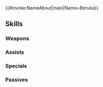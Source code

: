 {{#invoke:NameAbout|main|Name=Beruka}}{{HeroPage Tabs}}
{{Hero Infobox
|Name=Beruka
|Title=Quiet Assassin
|GrowthModifier= None
|WeaponType=Green Axe
|Origin=Fire Emblem Fates
|Gender=Female
|MoveType=Flying
|actorEN=Stephanie Sheh
|actorJP=田澤茉純
|artist=lack
|releaseDate=February 2, 2017
|poolDate=February 2, 2017
|randomStartTime=2017-02-02T07:00:00Z
|poolRarities=3,4
|TagID=ベルカ
|InternalID=62
|cv1=11
|cv2=500700
|description=Wyvern-riding assassin who seems devoid of emotion. One of Camilla's retainers. Appears in Fire Emblem Fates.
}}
{{Stats Page
|Lv1HP=20|Lv1ATK=7|Lv1SPD=6|Lv1DEF=9|Lv1RES=5
|GRHP=60|GRATK=50|GRSPD=40|GRDEF=65|GRRES=40
}}
==Skills==
===Weapons===
{{Weapons Table
|weapon1=Iron Axe
|weapon1Default=1
|weapon1Unlock=1
|weapon2=Steel Axe
|weapon2Default=3
|weapon2Unlock=2
|weapon3=Killer Axe
|weapon3Default=4
|weapon3Unlock=3
|weapon4=Killer Axe+
|weapon4Default=5
|weapon4Unlock=5
|weapon5=Beruka's Axe
|weapon5Default=
|weapon5Unlock=5
}}
===Assists===
{{Assists Table}}
===Specials===
{{Specials Table
|special1=Night Sky
|special1Default=4
|special1Unlock=3
|special2=Glimmer
|special2Default=
|special2Unlock=4
}}
===Passives===
{{Passives Table
|passiveA1=Defiant Def 1
|passiveA2=Defiant Def 2
|passiveA3=Defiant Def 3
|passiveA1Unlock=1
|passiveA2Unlock=2
|passiveA3Unlock=4
|passiveB1=Lunge
|passiveB1Unlock=3
}}
{{Heroes Navbox}}